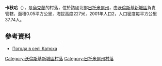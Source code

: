 {{coord|50|39|51|N|27|51|40|E|scale:30000|display=title}}

'''卡秋哈'''（{{lang-uk|Катюха}}），是[[烏克蘭|烏克蘭]]的村落，位於該國北部[[日托米爾州|日托米爾州]]，由[[沃倫斯基新城區|沃倫斯基新城區]]負責管轄，面積0.05平方公里，海拔高度227米，2001年人口2，人口密度每平方公里37.74人。

==參考資料==
* [http://weather.in.ua/ua/zhitomirskaja/10309 Погода в селі Катюха]{{Wayback|url=http://weather.in.ua/ua/zhitomirskaja/10309 |date=20160305085730 }}

{{DEFAULTSORT:Катюха}}
[[Category:沃倫斯基新城區村落|Category:沃倫斯基新城區村落]]
[[Category:日托米爾州村落|Category:日托米爾州村落]]


{{Zhytomyr-geo-stub}}